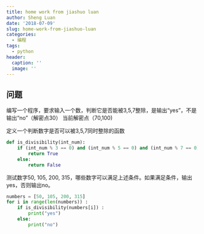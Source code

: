 ```yaml
---
title: home work from jiashuo luan
author: Sheng Luan
date: '2018-07-09'
slug: home-work-from-jiashuo-luan
categories:
  - 编程
tags:
  - python
header:
  caption: ''
  image: ''
---
```


## 问题

编写一个程序，要求输入一个数，判断它是否能被3,5,7整除，是输出“yes”，不是输出“no”（解密点30）
当前解密点（70,100)

定义一个判断数字是否可以被3,5,7同时整除的函数
```python
def is_divisibility(int_num):
    if (int_num % 3 == 0) and (int_num % 5 == 0) and (int_num % 7 == 0) :
        return True
    else:
        return False
```

测试数字50, 105, 200, 315，哪些数字可以满足上述条件。如果满足条件，输出yes，否则输出no。
```python
numbers = [50, 105, 200, 315]
for i in range(len(numbers)) :
    if is_divisibility(numbers[i]) :
        print("yes")
    else:
        print("no")
```
     